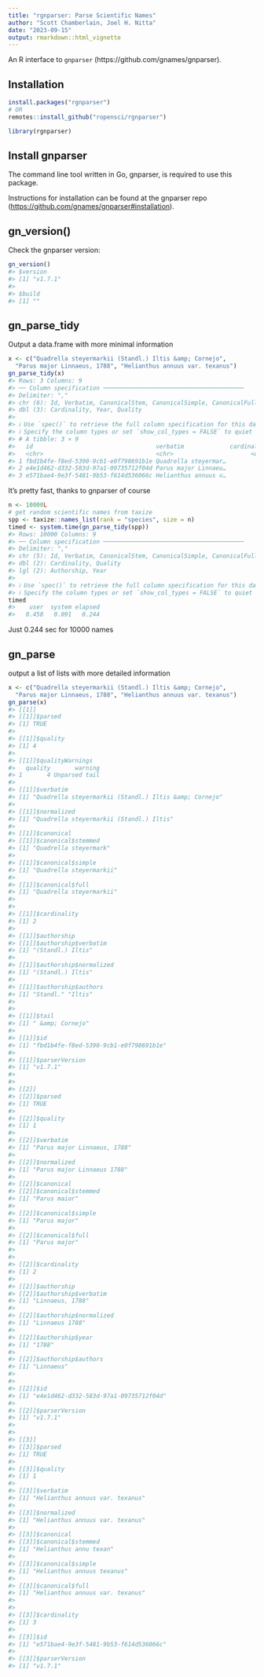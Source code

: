 ```yaml
---
title: "rgnparser: Parse Scientific Names"
author: "Scott Chamberlain, Joel H. Nitta"
date: "2023-09-15"
output: rmarkdown::html_vignette
---
```




An R interface to `gnparser` (https://github.com/gnames/gnparser).

## Installation


```r
install.packages("rgnparser")
# OR
remotes::install_github("ropensci/rgnparser")
```


```r
library(rgnparser)
```

## Install gnparser

The command line tool written in Go, gnparser, is required to use this package.

Instructions for installation can be found at the gnparser repo
(<https://github.com/gnames/gnparser#installation>).

## gn_version()

Check the gnparser version:


```r
gn_version()
#> $version
#> [1] "v1.7.1"
#> 
#> $build
#> [1] ""
```

## gn_parse_tidy

Output a data.frame with more minimal information


```r
x <- c("Quadrella steyermarkii (Standl.) Iltis &amp; Cornejo",
  "Parus major Linnaeus, 1788", "Helianthus annuus var. texanus")
gn_parse_tidy(x)
#> Rows: 3 Columns: 9
#> ── Column specification ────────────────────────────────────────
#> Delimiter: ","
#> chr (6): Id, Verbatim, CanonicalStem, CanonicalSimple, CanonicalFull, Authorship
#> dbl (3): Cardinality, Year, Quality
#> 
#> ℹ Use `spec()` to retrieve the full column specification for this data.
#> ℹ Specify the column types or set `show_col_types = FALSE` to quiet this message.
#> # A tibble: 3 × 9
#>   id                                   verbatim             cardinality canonicalstem canonicalsimple canonicalfull authorship  year quality
#>   <chr>                                <chr>                      <dbl> <chr>         <chr>           <chr>         <chr>      <dbl>   <dbl>
#> 1 fbd1b4fe-f8ed-5390-9cb1-e0f798691b1e Quadrella steyermar…           2 Quadrella st… Quadrella stey… Quadrella st… (Standl.)…    NA       4
#> 2 e4e1d462-d332-583d-97a1-09735712f04d Parus major Linnaeu…           2 Parus maior   Parus major     Parus major   Linnaeus …  1788       1
#> 3 e571bae4-9e3f-5481-9b53-f614d536066c Helianthus annuus v…           3 Helianthus a… Helianthus ann… Helianthus a… <NA>          NA       1
```

It's pretty fast, thanks to gnparser of course


```r
n <- 10000L
# get random scientific names from taxize
spp <- taxize::names_list(rank = "species", size = n)
timed <- system.time(gn_parse_tidy(spp))
#> Rows: 10000 Columns: 9
#> ── Column specification ────────────────────────────────────────
#> Delimiter: ","
#> chr (5): Id, Verbatim, CanonicalStem, CanonicalSimple, CanonicalFull
#> dbl (2): Cardinality, Quality
#> lgl (2): Authorship, Year
#> 
#> ℹ Use `spec()` to retrieve the full column specification for this data.
#> ℹ Specify the column types or set `show_col_types = FALSE` to quiet this message.
timed
#>    user  system elapsed 
#>   0.458   0.091   0.244
```

Just 0.244 sec for 10000 names

## gn_parse

output a list of lists with more detailed information


```r
x <- c("Quadrella steyermarkii (Standl.) Iltis &amp; Cornejo",
  "Parus major Linnaeus, 1788", "Helianthus annuus var. texanus")
gn_parse(x)
#> [[1]]
#> [[1]]$parsed
#> [1] TRUE
#> 
#> [[1]]$quality
#> [1] 4
#> 
#> [[1]]$qualityWarnings
#>   quality       warning
#> 1       4 Unparsed tail
#> 
#> [[1]]$verbatim
#> [1] "Quadrella steyermarkii (Standl.) Iltis &amp; Cornejo"
#> 
#> [[1]]$normalized
#> [1] "Quadrella steyermarkii (Standl.) Iltis"
#> 
#> [[1]]$canonical
#> [[1]]$canonical$stemmed
#> [1] "Quadrella steyermark"
#> 
#> [[1]]$canonical$simple
#> [1] "Quadrella steyermarkii"
#> 
#> [[1]]$canonical$full
#> [1] "Quadrella steyermarkii"
#> 
#> 
#> [[1]]$cardinality
#> [1] 2
#> 
#> [[1]]$authorship
#> [[1]]$authorship$verbatim
#> [1] "(Standl.) Iltis"
#> 
#> [[1]]$authorship$normalized
#> [1] "(Standl.) Iltis"
#> 
#> [[1]]$authorship$authors
#> [1] "Standl." "Iltis"  
#> 
#> 
#> [[1]]$tail
#> [1] " &amp; Cornejo"
#> 
#> [[1]]$id
#> [1] "fbd1b4fe-f8ed-5390-9cb1-e0f798691b1e"
#> 
#> [[1]]$parserVersion
#> [1] "v1.7.1"
#> 
#> 
#> [[2]]
#> [[2]]$parsed
#> [1] TRUE
#> 
#> [[2]]$quality
#> [1] 1
#> 
#> [[2]]$verbatim
#> [1] "Parus major Linnaeus, 1788"
#> 
#> [[2]]$normalized
#> [1] "Parus major Linnaeus 1788"
#> 
#> [[2]]$canonical
#> [[2]]$canonical$stemmed
#> [1] "Parus maior"
#> 
#> [[2]]$canonical$simple
#> [1] "Parus major"
#> 
#> [[2]]$canonical$full
#> [1] "Parus major"
#> 
#> 
#> [[2]]$cardinality
#> [1] 2
#> 
#> [[2]]$authorship
#> [[2]]$authorship$verbatim
#> [1] "Linnaeus, 1788"
#> 
#> [[2]]$authorship$normalized
#> [1] "Linnaeus 1788"
#> 
#> [[2]]$authorship$year
#> [1] "1788"
#> 
#> [[2]]$authorship$authors
#> [1] "Linnaeus"
#> 
#> 
#> [[2]]$id
#> [1] "e4e1d462-d332-583d-97a1-09735712f04d"
#> 
#> [[2]]$parserVersion
#> [1] "v1.7.1"
#> 
#> 
#> [[3]]
#> [[3]]$parsed
#> [1] TRUE
#> 
#> [[3]]$quality
#> [1] 1
#> 
#> [[3]]$verbatim
#> [1] "Helianthus annuus var. texanus"
#> 
#> [[3]]$normalized
#> [1] "Helianthus annuus var. texanus"
#> 
#> [[3]]$canonical
#> [[3]]$canonical$stemmed
#> [1] "Helianthus annu texan"
#> 
#> [[3]]$canonical$simple
#> [1] "Helianthus annuus texanus"
#> 
#> [[3]]$canonical$full
#> [1] "Helianthus annuus var. texanus"
#> 
#> 
#> [[3]]$cardinality
#> [1] 3
#> 
#> [[3]]$id
#> [1] "e571bae4-9e3f-5481-9b53-f614d536066c"
#> 
#> [[3]]$parserVersion
#> [1] "v1.7.1"
```

[gnparser]: https://github.com/gnames/gnparser


